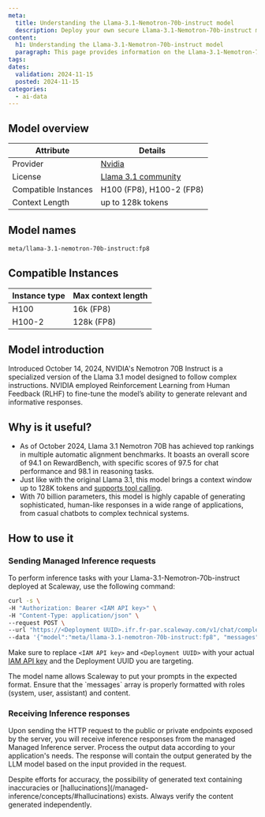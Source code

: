 ```yaml
---
meta:
  title: Understanding the Llama-3.1-Nemotron-70b-instruct model
  description: Deploy your own secure Llama-3.1-Nemotron-70b-instruct model with Scaleway Managed Inference. Privacy-focused, fully managed.
content:
  h1: Understanding the Llama-3.1-Nemotron-70b-instruct model
  paragraph: This page provides information on the Llama-3.1-Nemotron-70b-instruct model
tags:
dates:
  validation: 2024-11-15
  posted: 2024-11-15
categories:
  - ai-data
---
```


## Model overview

| Attribute       | Details                            |
|-----------------|------------------------------------|
| Provider        | [Nvidia](https://huggingface.co/nvidia/Llama-3.1-Nemotron-70B-Instruct)  |
| License        | [Llama 3.1 community](https://llama.meta.com/llama3_1/license/)  |                |
| Compatible Instances | H100 (FP8), H100-2 (FP8) |
| Context Length | up to 128k tokens    |

## Model names

```bash
meta/llama-3.1-nemotron-70b-instruct:fp8
```

## Compatible Instances

| Instance type  | Max context length |
| ------------- |-------------|
| H100      | 16k (FP8) |
| H100-2      | 128k (FP8) |

## Model introduction

Introduced October 14, 2024, NVIDIA's Nemotron 70B Instruct is a specialized version of the Llama 3.1 model designed to follow complex instructions. 
NVIDIA employed Reinforcement Learning from Human Feedback (RLHF) to fine-tune the model’s ability to generate relevant and informative responses.

## Why is it useful?

- As of October 2024, Llama 3.1 Nemotron 70B has achieved top rankings in multiple automatic alignment benchmarks. It boasts an overall score of 94.1 on RewardBench, with specific scores of 97.5 for chat performance and 98.1 in reasoning tasks.
- Just like with the original Llama 3.1, this model brings a context window up to 128K tokens and [supports tool calling](/managed-inference/reference-content/function-calling-support).
- With 70 billion parameters, this model is highly capable of generating sophisticated, human-like responses in a wide range of applications, from casual chatbots to complex technical systems.

## How to use it

### Sending Managed Inference requests

To perform inference tasks with your Llama-3.1-Nemotron-70b-instruct deployed at Scaleway, use the following command:

```bash
curl -s \
-H "Authorization: Bearer <IAM API key>" \
-H "Content-Type: application/json" \
--request POST \
--url "https://<Deployment UUID>.ifr.fr-par.scaleway.com/v1/chat/completions" \
--data '{"model":"meta/llama-3.1-nemotron-70b-instruct:fp8", "messages":[{"role": "user","content": "There is a llama in my garden, what should I do?"}], "max_tokens": 500, "temperature": 0.7, "stream": false}'
```

Make sure to replace `<IAM API key>` and `<Deployment UUID>` with your actual [IAM API key](/iam/how-to/create-api-keys/) and the Deployment UUID you are targeting.

<Message type="tip">
  The model name allows Scaleway to put your prompts in the expected format.
</Message>

<Message type="note">
  Ensure that the `messages` array is properly formatted with roles (system, user, assistant) and content.
</Message>

### Receiving Inference responses

Upon sending the HTTP request to the public or private endpoints exposed by the server, you will receive inference responses from the managed Managed Inference server. 
Process the output data according to your application's needs. The response will contain the output generated by the LLM model based on the input provided in the request.

<Message type="note">
  Despite efforts for accuracy, the possibility of generated text containing inaccuracies or [hallucinations](/managed-inference/concepts/#hallucinations) exists. Always verify the content generated independently.
</Message>